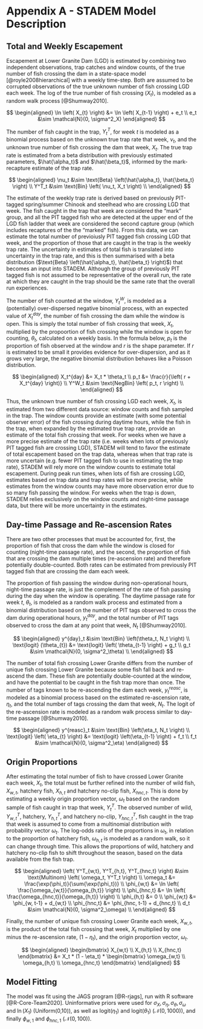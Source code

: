 # Appendix A - STADEM Model Description {#append1}

## Total and Weekly Escapement 

Escapement at Lower Granite Dam (LGD) is estimated by combining two independent observations, trap catches and window counts, of the true number of fish crossing the dam in a state-space model [@royle2008hierarchical] with a weekly time-step. Both are assumed to be corrupted observations of the true unknown number of fish crossing LGD each week. The log of the true number of fish crossing ($X_t$), is modeled as a random walk process [@Shumway2010].

$$
\begin{aligned}
  \ln \left( X_{t} \right) &= \ln \left( X_{t-1} \right) + e_t \\
  e_t &\sim \mathcal{N}(0, \sigma^2_X)
\end{aligned}
$$

The number of fish caught in the trap, $Y^T_t$, for week $t$ is modeled as a binomial process based on the unknown true trap rate that week, $\nu_t$, and the unknown true number of fish crossing the dam that week, $X_t$. The true trap rate is estimated from a beta distribution with previously estimated parameters, $\hat{\alpha_t}$ and $\hat{\beta_t}$, informed by the mark-recapture estimate of the trap rate. 

$$
\begin{aligned}
  \nu_t &\sim \text{Beta} \left(\hat{\alpha_t}, \hat{\beta_t} \right) \\
  Y^T_t &\sim \text{Bin} \left( \nu_t, X_t \right) \\
\end{aligned}
$$

The estimate of the weekly trap rate is derived based on previously PIT-tagged spring/summer Chinook and steelhead who are crossing LGD that week. The fish caught in the trap that week are considered the "mark" group, and all the PIT tagged fish who are detected at the upper end of the LGD fish ladder that week are considered the second capture group (which includes recaptures of the the "marked" fish). From this data, we can estimate the total number of previoiusly PIT tagged fish crossing LGD that week, and the proportion of those that are caught in the trap is the weekly trap rate. The uncertainty in estimates of total fish is translated into uncertainty in the trap rate, and this is then summarised with a beta distribution ($\text{Beta} \left(\hat{\alpha_t}, \hat{\beta_t} \right)$) that becomes an input into STADEM. Although the group of previously PIT tagged fish is not assumed to be representative of the overall run, the rate at which they are caught in the trap should be the same rate that the overall run experiences. 

The number of fish counted at the window, $Y^W_t$, is modeled as a (potentially) over-dispersed negative binomial process, with an expected value of $X_t^{day}$, the number of fish crossing the dam while the window is open. This is simply the total number of fish crossing that week, $X_t$, multiplied by the propoortion of fish crossing while the window is open for counting, $\theta_t$, calculated on a weekly basis. In the formula below, $p_t$ is the proportion of fish observed at the window and $r$ is the shape parameter. If $r$ is estimated to be small it provides evidence for over-dispersion, and as it grows very large, the negative binomial distribution behaves like a Poisson distribution.

$$
\begin{aligned}
  X_t^{day} &= X_t * \theta_t \\
  p_t &= \frac{r}{\left( r + X_t^{day} \right)} \\
  Y^W_t &\sim \text{NegBin} \left( p_t, r \right) \\
\end{aligned}
$$

Thus, the unknown true number of fish crossing LGD each week, $X_t$, is estimated from two different data source: window counts and fish sampled in the trap. The window counts provide an estimate (with some potential observer error) of the fish crossing during daytime hours, while the fish in the trap, when expanded by the estimated true trap rate, provide an estimate of the total fish crossing that week. For weeks when we have a more precise estimate of the trap rate (i.e. weeks when lots of previously PIT tagged fish are crossing LGD), STADEM will tend to favor the estimate of total escapement based on the trap data, whereas when that trap rate is more uncertain (e.g. fewer PIT tagged fish to use in estimating the trap rate), STADEM will rely more on the window counts to estimate total escapement. During peak run times, when lots of fish are crossing LGD, estimates based on trap data and trap rates will be more precise, while estimates from the window counts may have more observation error due to so many fish passing the window. For weeks when the trap is down, STADEM relies exclusively on the window counts and night-time passage data, but there will be more uncertainty in the estimates.

## Day-time Passage and Re-ascension Rates

There are two other processes that must be accounted for, first, the proportion of fish that cross the dam while the window is closed for counting (night-time passage rate), and the second, the proportion of fish that are crossing the dam multiple times (re-ascension rate) and therefore potentially double-counted. Both rates can be estimated from previously PIT tagged fish that are crossing the dam each week.

The proportion of fish passing the window during non-operational hours, night-time passage rate, is just the complement of the rate of fish passing during the day when the window is operating. The daytime passage rate for week $t$, $\theta_t$, is modeled as a random walk process and estimated from a binomial distribution based on the number of PIT tags observed to cross the dam during operational hours, $y^{day}_t$, and the total number of PIT tags observed to cross the dam at any point that week, $N_t$ [@Shumway2010].

$$
\begin{aligned}
  y^{day}_t &\sim \text{Bin} \left(\theta_t, N_t \right) \\
  \text{logit} (\theta_{t}) &= \text{logit} \left( \theta_{t-1} \right) + g_t \\
  g_t &\sim \mathcal{N}(0, \sigma^2_\theta) \\
\end{aligned}
$$

The number of total fish crossing Lower Granite differs from the number of unique fish crossing Lower Granite because some fish fall back and re-ascend the dam. These fish are potentially double-counted at the window, and have the potential to be caught in the fish trap more than once. The number of tags known to be re-ascending the dam each week, $y^{reasc}_t$, is modeled as a binomial process based on the estimated re-ascension rate, $\eta_t$, and the total number of tags crossing the dam that week, $N_t$. The logit of the re-ascension rate is modeled as a random walk process similar to day-time passage [@Shumway2010].

$$
\begin{aligned}
  y^{reasc}_t &\sim \text{Bin} \left(\eta_t, N_t \right) \\
  \text{logit} \left( \eta_{t} \right) &= \text{logit} \left(\eta_{t-1} \right) + f_t \\
  f_t &\sim \mathcal{N}(0, \sigma^2_\eta)
\end{aligned}
$$

## Origin Proportions

After estimating the total number of fish to have crossed Lower Granite each week, $X_t$, the total must be further refined into the number of wild fish, $X_{w,t}$, hatchery fish, $X_{h,t}$ and hatchery no-clip fish, $X_{hnc, t}$. This is done by estimating a weekly origin proportion vector, $\omega_t$ based on the random sample of fish caught in trap that week, $Y^T_t$. The observed number of wild, $Y^T_{w,t}$, hatchery, $Y^T_{h,t}$, and hatchery no-clip, $Y^T_{hnc,t}$, fish caught in the trap that week is assumed to come from a multinomial distribution with probability vector $\omega_t$. The log-odds ratio of the proportions in $\omega_t$, in relation to the proportion of hatchery fish, $\omega_{h,t}$ is modeled as a random walk, so it can change through time. This allows the proportions of wild, hatchery and hatchery no-clip fish to shift throughout the season, based on the data available from the fish trap. 

$$
\begin{aligned}
  \left( Y^T_{w,t}, Y^T_{h,t}, Y^T_{hnc,t} \right) &\sim \text{Multinom} \left( \omega_t, Y^T_t \right) \\
  \omega_t &= \frac{\exp(\phi_t)}{\sum{\exp(\phi_t})} \\
  \phi_{w,t} &= \ln \left( \frac{\omega_{w,t}}{\omega_{h,t}} \right) \\
  \phi_{hnc,t} &= \ln \left( \frac{\omega_{hnc,t}}{\omega_{h,t}} \right) \\
  \phi_{h,t} &= 0 \\
  \phi_{w,t} &= \phi_{w, t-1} + d_{w,t} \\
  \phi_{hnc,t} &= \phi_{hnc, t-1} + d_{hnc,t} \\
  d_t &\sim \mathcal{N}(0, \sigma^2_\omega) \\
\end{aligned}
$$

Finally, the number of unique fish crossing Lower Granite each week, $X_{w,t}$, is the product of the total fish crossing that week, $X_t$ multiplied by one minus the re-ascension rate, $(1 - \eta_t)$, and the origin proportion vector, $\omega_t$.

$$
\begin{aligned}
  \begin{bmatrix} X_{w,t} \\ X_{h,t} \\ X_{hnc,t} \end{bmatrix}
  &= X_t * (1 - \eta_t) * \begin{bmatrix} \omega_{w,t} \\ \omega_{h,t} \\ \omega_{hnc,t} \end{bmatrix}
\end{aligned}
$$

## Model Fitting

The model was fit using the JAGS program [@R-rjags], run with R software [@R-Core-Team2020]. Uninformative priors were used for $\sigma_X, \sigma_\eta, \sigma_\theta, \sigma_\omega$ and $\ln(X_1)$ (Uniform(0,10)), as well as logit($\eta_1$) and logit($\theta_1$) ($\mathcal{N}(0, 1000)$), and finally $\phi_{w,1}$ and $\phi_{hnc,1}$ ($\mathcal{N}(0, 100)$).
